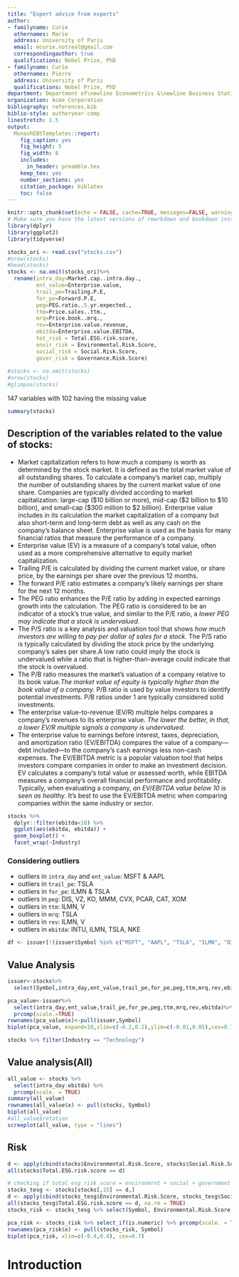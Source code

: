 ```yaml
---
title: "Expert advice from experts"
author:
- familyname: Curie
  othernames: Marie
  address: University of Paris
  email: mcurie.notreal@gmail.com
  correspondingauthor: true
  qualifications: Nobel Prize, PhD
- familyname: Curie
  othernames: Pierre
  address: University of Paris
  qualifications: Nobel Prize, PhD
department: Department of\newline Econometrics &\newline Business Statistics
organization: Acme Corporation
bibliography: references.bib
biblio-style: authoryear-comp
linestretch: 1.5
output:
  MonashEBSTemplates::report:
    fig_caption: yes
    fig_height: 5
    fig_width: 8
    includes:
      in_header: preamble.tex
    keep_tex: yes
    number_sections: yes
    citation_package: biblatex
    toc: false
---
```


```r
knitr::opts_chunk$set(echo = FALSE, cache=TRUE, messages=FALSE, warning=FALSE)
# Make sure you have the latest versions of rmarkdown and bookdown installed
library(dplyr)
library(ggplot2)
library(tidyverse)
```


```r
stocks_ori <- read.csv("stocks.csv")
#nrow(stocks)
#head(stocks)
stocks <- na.omit(stocks_ori)%>%
  rename(intra_day=Market.cap..intra.day.,
         ent_value=Enterprise.value,
         trail_pe=Trailing.P.E,
         for_pe=Forward.P.E,
         peg=PEG.ratio..5.yr.expected.,
         ttm=Price.sales..ttm.,
         mrq=Price.book..mrq.,
         rev=Enterprise.value.revenue,
         ebitda=Enterprise.value.EBITDA,
         tot_risk = Total.ESG.risk.score,
         envir_risk = Environmental.Risk.Score,
         social_risk = Social.Risk.Score,
         gover_risk = Governance.Risk.Score)
  
#stocks <- na.omit(stocks)
#nrow(stocks)
#glimpse(stocks)
```

147 variables with 102 having the missing value

```r
summary(stocks)
```

## Description of the variables related to the value of stocks:
- Market capitalization refers to how much a company is worth as determined by the stock market. It is defined as the total market value of all outstanding shares. To calculate a company's market cap, multiply the number of outstanding shares by the current market value of one share. Companies are typically divided according to market capitalization: large-cap (\$10 billion or more), mid-cap (\$2 billion to \$10 billion), and small-cap ($300 million to \$2 billion). Enterprise value includes in its calculation the market capitalization of a company but also short-term and long-term debt as well as any cash on the company's balance sheet. Enterprise value is used as the basis for many financial ratios that measure the performance of a company.
- Enterprise value (EV) is a measure of a company's total value, often used as a more comprehensive alternative to equity market capitalization.
- Trailing P/E is calculated by dividing the current market value, or share price, by the earnings per share over the previous 12 months.
- The forward P/E ratio estimates a company's likely earnings per share for the next 12 months.
- The PEG ratio enhances the P/E ratio by adding in expected earnings growth into the calculation. The PEG ratio is considered to be an indicator of a stock's true value, and similar to the P/E ratio, a *lower PEG may indicate that a stock is undervalued*.
- The P/S ratio is a key analysis and valuation tool that shows *how much investors are willing to pay per dollar of sales for a stock.* The P/S ratio is typically calculated by dividing the stock price by the underlying company's sales per share.A low ratio could imply the stock is undervalued while a ratio that is higher-than-average could indicate that the stock is overvalued.
- The P/B ratio measures the market's valuation of a company relative to its book value.*The market value of equity is typically higher than the book value of a company.* P/B ratio is used by value investors to identify potential investments. P/B ratios under 1 are typically considered solid investments.
- The enterprise value-to-revenue (EV/R) multiple helps compares a company’s revenues to its enterprise value. *The lower the better, in that, a lower EV/R multiple signals a company is undervalued.*
- The enterprise value to earnings before interest, taxes, depreciation, and amortization ratio (EV/EBITDA) compares the value of a company—debt included—to the company’s cash earnings less non-cash expenses. The EV/EBITDA metric is a popular valuation tool that helps investors compare companies in order to make an investment decision. EV calculates a company's total value or assessed worth, while EBITDA measures a company's overall financial performance and profitability. Typically, when evaluating a company, *an EV/EBITDA value below 10 is seen as healthy*. It's best to use the EV/EBITDA metric when comparing companies within the same industry or sector.

```r
stocks %>% 
  dplyr::filter(ebitda<10) %>% 
  ggplot(aes(ebitda, ebitda)) + 
  geom_boxplot() + 
  facet_wrap(~Industry)
```

### Considering outliers
- outliers in `intra_day` and `ent_value`: MSFT & AAPL
- outliers in `trail_pe`: TSLA
- outliers in `for_pe`: ILMN & TSLA
- outliers in `peg`: DIS, VZ, KO, MMM, CVX, PCAR, CAT, XOM
- outliers in `ttm`: ILMN, V
- outliers in `mrq`: TSLA
- outliers in `rev`: ILMN, V
- outliers in `ebitda`: INTU, ILMN, TSLA, NKE

```r
df <- issuer[!(issuer$Symbol %in% c("MSFT", "AAPL", "TSLA", "ILMN", "DIS", "VZ", "KO", "MMM", "CVX", "PCAR", "CAT", "XOM", "V", "INTU", "NKE")),]
```



## Value Analysis
```r
issuer<-stocks%>%
  select(Symbol,intra_day,ent_value,trail_pe,for_pe,peg,ttm,mrq,rev,ebitda)

pca_value<-issuer%>%
  select(intra_day,ent_value,trail_pe,for_pe,peg,ttm,mrq,rev,ebitda)%>%
  prcomp(scale.=TRUE)
rownames(pca_value$x)<-pull(issuer,Symbol)
biplot(pca_value, expand=10,xlim=c(-0.2,0.2),ylim=c(-0.01,0.05),cex=0.7)
```

```r
stocks %>% filter(Industry == "Technology")
```

## Value analysis(All)

```r
all_value <- stocks %>% 
  select(intra_day:ebitda) %>%
  prcomp(scale. = TRUE)
summary(all_value)
rownames(all_value$x) <- pull(stocks, Symbol)
biplot(all_value)
#all_value$rotation
screeplot(all_value, type = "lines")
```




## Risk 
```r
d <- apply(cbind(stocks$Environmental.Risk.Score, stocks$Social.Risk.Score, stocks$Governance.Risk.Score), 1, sum)
all(stocks$Total.ESG.risk.score == d)
```

```r
# checking if total esg risk score = environmrnt + social + government 
stocks_tesg <- stocks[stocks[,15] == d,]
d <- apply(cbind(stocks_tesg$Environmental.Risk.Score, stocks_tesg$Social.Risk.Score, stocks_tesg$Governance.Risk.Score), 1, sum)
all(stocks_tesg$Total.ESG.risk.score == d, na.rm = TRUE)
stocks_risk <- stocks_tesg %>% select(Symbol, Environmental.Risk.Score, Social.Risk.Score, Governance.Risk.Score)
```

```r
pca_risk <- stocks_risk %>% select_if(is.numeric) %>% prcomp(scale. = TRUE)
rownames(pca_risk$x) <- pull(stocks_risk, Symbol)
biplot(pca_risk, xlim=c(-0.4,0.4), cex=0.7)
```


# Introduction